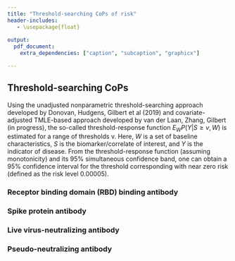 ```yaml
---
title: "Threshold-searching CoPs of risk"
header-includes:
   - \usepackage{float}
 
output:
  pdf_document: 
    extra_dependencies: ["caption", "subcaption", "graphicx"]

---
```



## Threshold-searching CoPs

Using the unadjusted nonparametric threshold-searching approach developed by Donovan, Hudgens, Gilbert et al (2019) and covariate-adjusted TMLE-based approach developed by van der Laan, Zhang, Gilbert (in progress), the so-called threshold-response function $E_W P(Y|S \geq v, W)$ is estimated for a range of thresholds v. Here, $W$ is a set of baseline characteristics, $S$ is the biomarker/correlate of interest, and $Y$ is the indicator of disease. From the threshold-response function (assuming monotonicity) and its 95\% simultaneous confidence band, one can obtain a 95\% confidence interval for the threshold corresponding with near zero risk (defined as the risk level 0.00005). 

### Receptor binding domain (RBD) binding antibody

\begin{figure}[H]
\centering

\begin{subfigure}{.5\textwidth}
  \centering
\includegraphics[width=1\textwidth]{Day57bindRBD_plotdon}
  \caption{Unadjusted threshold-response function}
  \label{fig:sub1}
\end{subfigure}%
\begin{subfigure}{.5\textwidth}
  \centering
\includegraphics[width=1\textwidth]{Day57bindRBD_plottmle}
  \caption{Adjusted threshold-response function}
  \label{fig:sub2}
\end{subfigure}
  \caption{Adjusted and unadjusted threshold-response function for a range of thresholds of the RBD binding antibody activity levels with simultaneous confidence band. A conservative 95\% confidence interval for the threshold corresponding with near zero covariate-adjusted risk is (3.6, infinity).}

\end{figure}

### Spike protein antibody

\begin{figure}[H]

   \begin{subfigure}{.5\textwidth}
  \centering
    \includegraphics[width=1\textwidth]{Day57bindSpike_plotdon.png}
  \caption{Unadjusted threshold-response function}
  \label{fig:sub1}
\end{subfigure}%
\begin{subfigure}{.5\textwidth}
  \centering
        \includegraphics[width=1\textwidth]{Day57bindSpike_plottmle.png}
  \caption{Adjusted threshold-response function}
  \label{fig:sub2}
\end{subfigure}
  \caption{Adjusted and unadjusted threshold-response function for a range of thresholds of the Spike protein antibody activity levels with simultaneous 95\% confidence band. A conservative 95\% confidence interval for the threshold corresponding with near zero covariate-adjusted risk is (3.9, infinity).}
\end{figure}

### Live virus-neutralizing antibody

\begin{figure}[H]
    \begin{subfigure}{.5\textwidth}
  \centering
      \includegraphics[width=1\textwidth]{Day57liveneut_plotdon.png}
  \caption{Unadjusted threshold-response function}
  \label{fig:sub1}
\end{subfigure}%
\begin{subfigure}{.5\textwidth}
  \centering
        \includegraphics[width=1\textwidth]{Day57liveneut_plottmle.png}
  \caption{Adjusted threshold-response function}
  \label{fig:sub2}
\end{subfigure}
 \caption{Adjusted and unadjusted threshold-response function for a range of thresholds of the Live virus-neutralizing antibody activity levels with simultaneous 95\% confidence band. A conservative 95\% confidence interval for the threshold corresponding with near zero covariate-adjusted risk is (4.0, infinity).}
\end{figure}

### Pseudo-neutralizing antibody

\begin{figure}[H]
 
    \begin{subfigure}{.5\textwidth}
  \centering
     \includegraphics[width=1\textwidth]{Day57pseudoneut_plotdon.png}
  \caption{Unadjusted threshold-response function}
  \label{fig:sub1}
\end{subfigure}%
\begin{subfigure}{.5\textwidth}
  \centering
        \includegraphics[width=1\textwidth]{Day57pseudoneut_plottmle.png}
  \caption{Adjusted threshold-response function}
  \label{fig:sub2}
\end{subfigure}
 \caption{Adjusted and unadjusted threshold-response function for a range of thresholds of the Live virus-neutralizing antibody activity levels with simultaneous 95\% confidence band. A conservative 95\% confidence interval for the threshold corresponding with near zero covariate-adjusted risk is (3.7, infinity).}
\end{figure}
